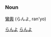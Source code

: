 =={{ja}}==
[[Category:Japanese language|らんよ]]
===Noun===
[[鸞]][[輿]] (らんよ, ran'yo)

[[Category:Definitionless words: Japanese|らんよ]]